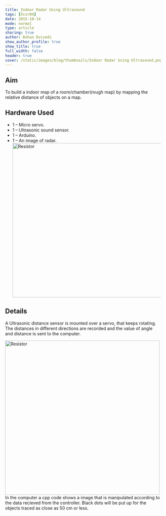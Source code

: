 ```yaml
---
title: Indoor Radar Using Ultrasound
tags: [hcsr04]
date: 2015-10-14
mode: normal
type: article
sharing: true
author: Rohan Dvivedi
show_author_profile: true
show_title: true
full_width: false
header: true
cover: /static/images/blog/thumbnails/Indoor Radar Using Ultrasound.png
---
```


## Aim

To build a indoor map of a room/chamber(rough map) by mapping the relative distance of objects on a map.

## Hardware Used

- 1 – Micro servo.
- 1 – Ultrasonic sound sensor.
- 1 – Arduino.
- 1 – An image of radar.
  <Image src="/static/images/blog/Indoor-Radar/const.png" alt="Resistor" width="500" height="500" />

## Details

A Ultrasonic distance sensor is mounted over a servo, that keeps rotating. The distances in different directions are recorded and the value of angle and distance is sent to the computer.

<Image
  src="/static/images/blog/thumbnails/Indoor Radar Using Ultrasound.png"
  alt="Resistor"
  width="500"
  height="500"
/>
In the computer a cpp code shows a image that is manipulated according to the data recieved from the
controller. Black dots will be put up for the objects traced as close as 50 cm or less.

<EmbedItem url="https://www.youtube.com/embed/YPpjadmx1t0" />
